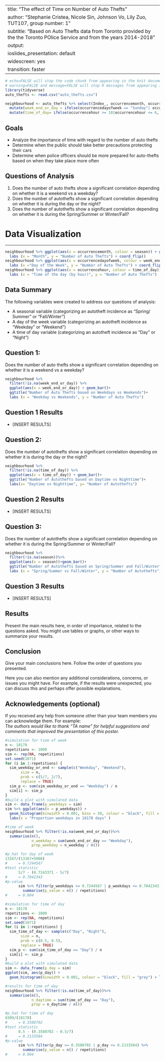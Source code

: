 
---
title: "The effect of Time on Number of Auto Thefts"
author: "Stephanie Cristea, Nicole Sin, Johnson Vo, Lily Zuo, TUT107, group number: 1"
subtitle: "Based on Auto Thefts data from Toronto provided by the the Toronto POlice Service and from the years 2014-2018"
output:
  ioslides_presentation: default
  widescreen: yes
  transition: faster
---


```r
# echo=FALSE will stop the code chunk from appearing in the knit document
# warning=FALSE and message=FALSE will stop R messages from appearing in the knit document
library(tidyverse)
auto_thefts <- read.csv("auto_thefts.csv")

neighbourhood <- auto_thefts %>% select(Index_, occurrencemonth, occurrencedayofweek, occurrencehour)%>% mutate(season = ifelse((occurrencemonth == 'March'| occurrencemonth == 'April'| occurrencemonth == 'May'| occurrencemonth == 'June'| occurrencemonth == 'July'| occurrencemonth == 'August'), yes = "Spring_Summer", no = "Fall_Winter"))%>%
  mutate(week_end_or_day = ifelse(occurrencedayofweek == "Sunday"| occurrencedayofweek == "Saturday", yes = "Weekend", no = "Weekday")) %>%
  mutate(time_of_day= ifelse(occurrencehour >= 18|occurrencehour <= 6, yes = "Night", no= "Day"))
```

## Goals

- Analyze the importance of time with regard to the number of auto thefts
- Determine when the public should take better precautions protecting their cars 
- Determine when police officers should be more prepared for auto-thefts based on when they take place more often


## Questions of Analysis

1. Does the number of auto thefts show a significant correlation depending on whether it is a weekend vs a weekday?
2. Does the number of autothefts show a significant correlation depending on whether it is during the day or the night?
3. Does the number of autothefts show a significant correlation depending on whether it is during the Spring/Summer or Winter/Fall?

# Data Visualization

---

```r
neighbourhood %>% ggplot(aes(x = occurrencemonth, colour = season)) + geom_bar() + ggtitle("Number of Auto Thefts Depending on the Months \nof the Year") +
  labs (x = "Month", y = "Number of Auto Thefts") + coord_flip()
neighbourhood %>% ggplot(aes(x = occurrencedayofweek, colour = week_end_or_day)) + geom_bar() + ggtitle("Number of Auto Thefts Depending \non the Day of the Week")+
  labs (x ="Day of the Week", y = "Number of Auto Thefts") + coord_flip()
neighbourhood %>% ggplot(aes(x = occurrencehour, colour = time_of_day)) + geom_bar() + ggtitle("Number of Auto Thefts Depending on the Time \nof the Day")+
  labs (x = "Time of the day (by hour)", y = "Number of Auto Thefts")
```

## Data Summary
The following variables were created to address our questions of analysis:

- A seasonal variable (categorizing an autotheft incidence as "Spring/ Summer" or "Fall/Winter")
- A day of the week variable (categorizing an autotheft incidence as "Weekday" or "Weekend") 
- A time of day variable (categorizing an autotheft incidence as "Day" or "Night")


## Question 1: 
Does the number of auto thefts show a significant correlation depending on whether it is a weekend vs a weekday?

```r
neighbourhood %>% 
  filter(!is.na(week_end_or_day)) %>%
  ggplot(aes(x = week_end_or_day)) + geom_bar()+
  ggtitle("Number of Auto Thefts based on Weekdays vs Weekends")+
  labs (x = "Weekday vs Weekends", y = "Number of Auto Thefts")
```

## Question 1 Results

- [INSERT RESULTS]


## Question 2:
Does the number of autothefts show a significant correlation depending on whether it is during the day or the night?

```r
neighbourhood %>% 
  filter(!is.na(time_of_day)) %>%
  ggplot(aes(x = time_of_day)) + geom_bar()+
  ggtitle("Number of Autothefts based on Daytime vs Nighttime")+
  labs(x= "Daytime vs Nighttime", y= "Number of Autothefts")
```

## Question 2 Results

- [INSERT RESULTS]

## Question 3:
Does the number of autothefts show a significant correlation depending on whether it is during the Spring/Summer or Winter/Fall?

```r
neighbourhood %>%
  filter(!is.na(season))%>%
  ggplot(aes(x = season))+geom_bar()+
  ggtitle("Number of Autothefts based on Spring/Summer and Fall/Winter")+
  labs (x = "Spring/Summer vs Fall/Winter", y = "Number of Autothefts")
```

## Question 3 Results

- [INSERT RESULTS]


## Results

Present the main results here, in order of importance, related to the questions asked. You might use tables or graphs, or other ways to summarize your results.

## Conclusion

Give your main conclusions here. Follow the order of questions you presented. 

Here you can also mention any additional considerations, concerns, or issues you might have. For example, if the results were unexpected, you can discuss this and perhaps offer possible explanations.

## Acknowledgements (optional)

If you received any help from someone other than your team members you can acknowledge them. For example:   
*The authors would like to thank "TA name" for helpful suggestions and comments that improved the presentation of this poster.*

```r
#simulation for tiem of week
n <- 18178 
repetitions <- 1000
sim <- rep(NA, repetitions)
set.seed(1071)
for (i in 1:repetitions) {
  sim_weekday_or_end <- sample(c("Weekday", "Weekend"),
       size = n,
       prob = c(5/7, 2/7),
       replace = TRUE) 
  sim_p <- sum(sim_weekday_or_end == "Weekday") / n
  sim[i] <- sim_p
}
#build a plot with simulated data
sim <- data_frame(p_weekdays = sim)
sim %>% ggplot(aes(x = p_weekdays)) +
  geom_histogram(binwidth = 0.001, bins = 30, colour = "black", fill = "grey") +
  labs(x = "Proportion weekdays in 18178 days" )
```

```r
#time of week
neighbourhood %>% filter(!is.na(week_end_or_day))%>%
  summarise(n(),
            n_weekday = sum(week_end_or_day == "Weekday"),
            prop_weekday = n_weekday / n()) 
```

```r
#p_hat for day of week
13167/(13167+5008)
#     = 0.7244567
#test statistic
      5/7 - (0.7243371 - 5/7)
#     = 0.7042343
#p-value
      sim %>% filter(p_weekdays >= 0.7244567 | p_weekdays <= 0.7042343) %>%
        summarise(p_value = n() / repetitions)
#     = 0.004
```

```r
#simulation for time of day
n <- 18178
repetitions <- 1000
sim <- rep(NA, repetitions)
set.seed(1071)
for (i in 1:repetitions) {
  sim_time_of_day <- sample(c("Day", "Night"),
       size = n,
       prob = c(0.5, 0.5),
       replace = TRUE) 
  sim_p <- sum(sim_time_of_day == "Day") / n
  sim[i] <- sim_p
}
#build a plot with simulated data
sim <- data_frame(p_day = sim)
ggplot(sim, aes(p_day)) +
  geom_histogram(binwidth = 0.001, colour = "black", fill = "grey") + labs(x = "Proportion day time in 18178 days" )
```

```r
#results for time of day
neighbourhood %>% filter(!is.na(time_of_day))%>%
  summarise(n(),
            n_daytime = sum(time_of_day == "Day"),
            prop = n_daytime / n())
```

```r
#p_hat for time of day
6509/(18178)
#     = 0.3580702
#test statistic
      0.5 - (0.3580702 - 0.5/7)
#     = 0.2133584
#p-value
      sim %>% filter(p_day >= 0.3580702 | p_day <= 0.2133584) %>%
        summarise(p_value = n() / repetitions)
#     = 0.004
```
